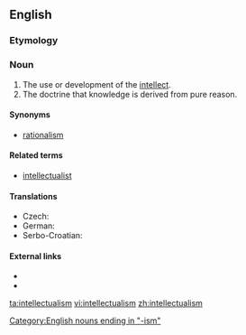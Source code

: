 ==English==
{{wikipedia}}

===Etymology===
{{suffix|intellectual|ism}}

===Noun===
{{en-noun|-}}

# The use or development of the [[intellect]].
# The doctrine that knowledge is derived from pure reason.

====Synonyms====
* {{sense|doctrine about pure reason}} [[rationalism]]

====Related terms====
* [[intellectualist]]

====Translations====
* Czech: {{t-|cs|intelektualismus|m}}
* German: {{t-|de|Intellektualismus|m}}
* Serbo-Croatian: {{t|sh|intelektualizam|m|sc=Latn}}

====External links====
* {{R:Webster 1913}}
* {{R:Century 1911}}

[[Category:English nouns ending in "-ism"]]

[[ta:intellectualism]]
[[vi:intellectualism]]
[[zh:intellectualism]]